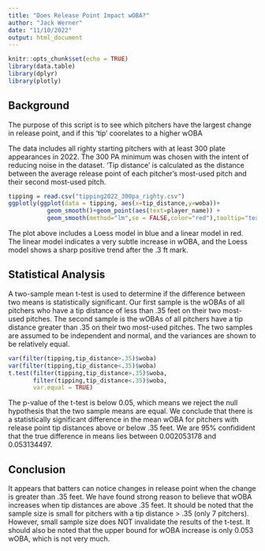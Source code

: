 ```yaml
---
title: "Does Release Point Impact wOBA?"
author: "Jack Werner"
date: "11/10/2022"
output: html_document
---
```


```r
knitr::opts_chunk$set(echo = TRUE)
library(data.table)
library(dplyr)
library(plotly)
```

## Background

The purpose of this script is to see which pitchers have the largest change in release point, and if this 'tip' coorelates to a higher wOBA 

The data includes all righty starting pitchers with at least 300 plate appearances in 2022. The 300 PA minimum was chosen with the intent of reducing noise in the dataset. 'Tip distance' is calculated as the distance between the average release point of each pitcher's most-used pitch and their second most-used pitch. 

```r
tipping = read.csv("tipping2022_300pa_righty.csv")
ggplotly(ggplot(data = tipping, aes(x=tip_distance,y=woba))+
           geom_smooth()+geom_point(aes(text=player_name)) +
           geom_smooth(method="lm",se = FALSE,color="red"),tooltip="text")
```

The plot above includes a Loess model in blue and a linear model in red. The linear model indicates a very subtle increase in wOBA, and the Loess model shows a sharp positive trend after the .3 ft mark. 

## Statistical Analysis

A two-sample mean t-test is used to determine if the difference between two means is statistically significant. Our first sample is the wOBAs of all pitchers who have a tip distance of less than .35 feet on their two most-used pitches. The second sample is the wOBAs of all pitchers have a tip distance greater than .35 on their two most-used pitches. The two samples are assumed to be independent and normal, and the variances are shown to be relatively equal. 

```r
var(filter(tipping,tip_distance>.35)$woba)
var(filter(tipping,tip_distance<.35)$woba)
t.test(filter(tipping,tip_distance>.35)$woba,
       filter(tipping,tip_distance<.35)$woba,
       var.equal = TRUE) 
```

The p-value of the t-test is below 0.05, which means we reject the null hypothesis that the two sample means are equal. We conclude that there is a statistically significant difference in the mean wOBA for pitchers with release point tip distances above or below .35 feet. We are 95% confidident that the true difference in means lies between 0.002053178 and 0.053134497.

## Conclusion
It appears that batters can notice changes in release point when the change is greater than .35 feet. We have found strong reason to believe that wOBA increases when tip distances are above .35 feet. It should be noted that the sample size is small for pitchers with a tip distance > .35 (only 7 pitchers). However, small sample size does NOT invalidate the results of the t-test. It should also be noted that the upper bound for wOBA increase is only 0.053 wOBA, which is not very much. 